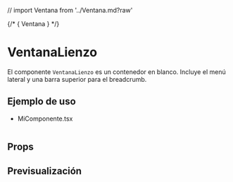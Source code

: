 // import Ventana from '../Ventana.md?raw'

<Meta of={TarjetaStories} />

{/* <Markdown>{ Ventana }</Markdown> */}

# VentanaLienzo
El componente `VentanaLienzo` es un contenedor en blanco. Incluye el menú lateral y una barra superior para el breadcrumb.

## Ejemplo de uso

- MiComponente.tsx
```tsx

```

## Props

<ArgTypes />

## Previsualización

<Stories />


